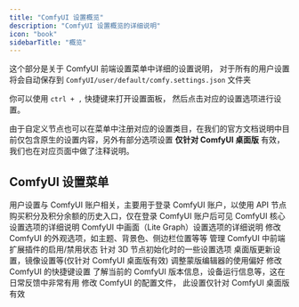 ```yaml
---
title: "ComfyUI 设置概览"
description: "ComfyUI 设置概览的详细说明"
icon: "book"
sidebarTitle: "概览"
---
```


这个部分是关于 ComfyUI 前端设置菜单中详细的设置说明， 对于所有的用户设置将会自动保存到 `ComfyUI/user/default/comfy.settings.json` 文件夹

你可以使用 `ctrl + ,` 快捷键来打开设置面板， 然后点击对应的设置选项进行设置。

由于自定义节点也可以在菜单中注册对应的设置类目，在我们的官方文档说明中目前仅包含原生的设置内容，另外有部分选项设置 **仅针对 ComfyUI 桌面版** 有效，我们也在对应页面中做了注释说明。

## ComfyUI 设置菜单

<Columns cols={3}>
  <Card title="用户" icon="user" href="/zh-CN/interface/user">
    用户设置与 ComfyUI 账户相关，主要用于登录 ComfyUI 账户，以使用 API 节点
  </Card>
  <Card title="积分" icon="credit-card" href="/zh-CN/interface/credits">
    购买积分及积分余额的历史入口，仅在登录 ComfyUI 账户后可见
  </Card>
  <Card title="Comfy" icon="sliders" href="/zh-CN/interface/settings/comfy">
    ComfyUI 核心设置选项的详细说明
  </Card>
  <Card title="画面" icon="diagram-project" href="/zh-CN/interface/settings/lite-graph">
    ComfyUI 中画面（Lite Graph）设置选项的详细说明
  </Card>
  <Card title="外观" icon="palette" href="/zh-CN/interface/appearance">
    修改 ComfyUI 的外观选项，如主题、背景色、侧边栏位置等等
  </Card>
  <Card title="扩展" icon="puzzle-piece" href="/zh-CN/interface/settings/extension">
    管理 ComfyUI 中前端扩展插件的启用/禁用状态
  </Card>
  <Card title="3D" icon="cube" href="/zh-CN/interface/settings/3d">
    针对 3D 节点初始化时的一些设置选项
  </Card>
  <Card title="Comfy桌面版" icon="desktop" href="/zh-CN/interface/settings/comfy-desktop">
    桌面版更新设置，镜像设置等(仅针对 ComfyUI 桌面版有效)
  </Card>
  <Card title="Mask Editor" icon="brush" href="/zh-CN/interface/settings/mask-editor">
    调整蒙版编辑器的使用偏好
  </Card>
  <Card title="快捷键" icon="keyboard" href="/zh-CN/interface/shortcuts">
    修改 ComfyUI 的快捷键设置
  </Card>
  <Card title="关于" icon="info" href="/zh-CN/interface/settings/about">
    了解当前的 ComfyUI 版本信息，设备运行信息等，这在日常反馈中非常有用
  </Card>
  <Card title="服务器配置" icon="server" href="/zh-CN/interface/settings/server-config">
    修改 ComfyUI 的配置文件， 此设置仅针对 ComfyUI 桌面版有效
  </Card>
</Columns>